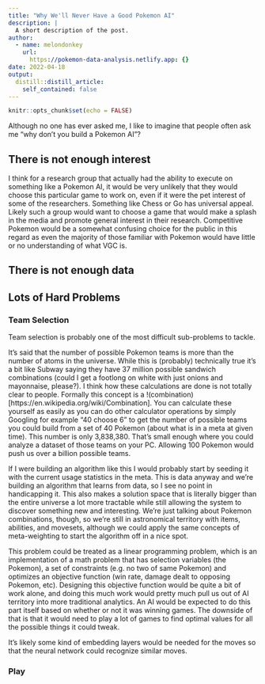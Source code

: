 ```yaml
---
title: "Why We'll Never Have a Good Pokemon AI"
description: |
  A short description of the post.
author:
  - name: melondonkey
    url:
      https://pokemon-data-analysis.netlify.app: {}
date: 2022-04-18
output:
  distill::distill_article:
    self_contained: false
---
```



```r
knitr::opts_chunk$set(echo = FALSE)
```

Although no one has ever asked me, I like to imagine that people often ask me "why don't you build a Pokemon AI"?


## There is not enough interest

I think for a research group that actually had the ability to execute on something like a Pokemon AI, it would be very unlikely that they would choose this particular game to work on, even if it were the pet interest of some of the researchers.  Something like Chess or Go has universal appeal.  Likely such a group would want to choose a game that would make a splash in the media and promote general interest in their research.  Competitive Pokemon would be a somewhat confusing choice for the public in this regard as even the majority of those familiar with Pokemon would have little or no understanding of what VGC is.  

## There is not enough data


## Lots of Hard Problems

### Team Selection

Team selection is probably one of the most difficult sub-problems to tackle.  

It's said that the number of possible Pokemon teams is more than the number of atoms in the universe.  While this is (probably) technically true it's a bit like Subway saying they have 37 million possible sandwich combinations (could I get a footlong on white with just onions and mayonnaise, please?).  I think how these calculations are done is not totally clear to people.  Formally this concept is a !(combination)[https://en.wikipedia.org/wiki/Combination].  You can calculate these yourself as easily as you can do other calculator operations by simply Googling for example "40 choose 6" to get the number of possible teams you could build from a set of 40 Pokemon (about what is in a meta at given time).  This number is only 3,838,380.  That's small enough where you could analyze a dataset of those teams on your PC.  Allowing 100 Pokemon would push us over a billion possible teams.    

If I were building an algorithm like this I would probably start by seeding it with the current usage statistics in the meta.  This is data anyway and we're building an algorithm that learns from data, so I see no point in handicapping it.  This also makes a solution space that is literally bigger than the entire universe a lot more tractable while still allowing the system to discover something new and interesting.  We're just talking about Pokemon combinations, though, so we're still in astronomical territory with items, abilities, and movesets, although we could apply the same concepts of meta-weighting to start the algorithm off in a nice spot.

This problem could be treated as a linear programming problem, which is an implementation of a math problem that has selection variables (the Pokemon), a set of constraints (e.g. no two of same Pokemon) and optimizes an objective function (win rate, damage dealt to opposing Pokemon, etc).  Designing this objective function would be quite a bit of work alone, and doing this much work would pretty much pull us out of AI territory into more traditional analytics.  An AI would be expected to do this part itself based on whether or not it was winning games.  The downside of that is that it would need to play a lot of games to find optimal values for all the possible things it could tweak.  

It's likely some kind of embedding layers would be needed for the moves so that the neural network could recognize similar moves.  

### Play

